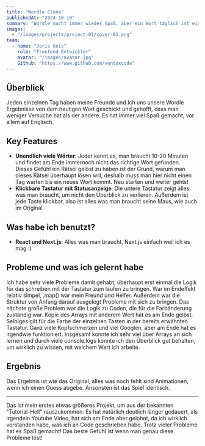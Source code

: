 ```yaml
---
title: "Wordle Clone"
publishedAt: "2024-10-10"
summary: "Wordle macht immer wieder Spaß, aber ein Wort täglich ist einfach zu wenig."
images:
  - "/images/projects/project-01/cover-01.png"
team:
  - name: "Joris Geis"
    role: "Frontend Entwickler"
    avatar: "/images/avatar.jpg"
    Github: "https://www.github.com/ventoxcode"
---
```


## Überblick

Jeden einzelnen Tag haben meine Freunde und Ich uns unsere Wordle Ergebnisse von dem heutigen Wort geschickt und gehofft, dass man weniger Versuche hat als der andere. Es hat immer viel Spaß gemacht, vor allem auf Englisch.

## Key Features

- **Unendlich viele Wörter**: Jeder kennt es, man braucht 10-20 Minuten und findet am Ende immernoch nicht das richtige Wort gefunden. Dieses Gefühl ein Rätsel gelöst zu haben ist der Grund, warum man dieses Rätsel überhaupt lösen will, deshalb muss man hier nicht einen Tag warten bis ein neues Wort kommt. Neu starten und weiter gehts!
- **Klickbare Tastatur mit Statusanzeige**: Die untere Tastatur zeigt alles was man braucht, um nicht den Überblick zu verlieren. Außerdem ist jede Taste klickbar, also ist alles was man braucht seine Maus, wie auch im Original.

## Was habe ich benutzt?

- **React und Next.js**: Alles was man braucht, Next.js einfach weil ich es mag :)

## Probleme und was ich gelernt habe

Ich habe sehr viele Probleme damit gehabt, überhaupt erst einmal die Logik für das schreiben mit der Tastatur zum laufen zu bringen. War im Endeffekt relativ simpel, .map() war mein Freund und Helfer. Außerdem war die Struktur von Anfang darauf ausgelegt Probleme mit sich zu bringen. Das nächste große Problem war die Logik zu Coden, die für die Farbänderung zuständig war. Kopie des Arrays mit anderem Wert hat es am Ende gelöst. Selbiges gilt für die Farbe der einzelnen Tasten in der bereits erwähnten Tastatur. Ganz viele Kopfschmerzen und viel Googlen, aber am Ende hat es irgendwie funktioniert. Insgesamt konnte ich sehr viel über Arrays an sich lernen und durch viele console.logs konnte ich den Überblick gut behalten, um wirklich zu wissen, mit welchem Wert ich arbeite.

## Ergebnis

Das Ergebnis ist wie das Original, alles was noch fehlt sind Animationen, wenn ich einen Guess abgebe. Ansonsten ist das Spiel identisch.

---

Das ist mein erstes etwas größeres Projekt, um aus der bekannten "Tutorial-Hell" rauszukommen. Es hat natürlich deutlich länger gedauert, als irgendein Youtube Video, hat sich am Ende aber gelohnt, da ich wirklich verstanden habe, was ich an Code geschrieben habe. Trotz vieler Probleme hat es Spaß gemacht! Das beste Gefühl ist wenn man genau diese Probleme löst!
